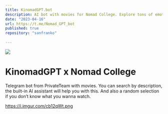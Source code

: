 ```yaml
---
title: KinomadGPT.bot
description: AI bot with movies for Nomad College. Explore tons of emotions with NomadGPT, run by AI and filled with movie charm.
date: "2023-04-16"
url: https://t.me/Nomad_GPT_bot
published: true
repository: "sanfranko"
  
---
```



 [![](https://i.imgur.com/zRdtcJV.jpeg)](https://t.me/Nomad_GPT_bot) 

# KinomadGPT x Nomad College

Telegram bot from PrivateTeam with movies. You can search by description, the built-in AI assistant will help you with this. And also a random selection if you don’t know what you wanna watch.

https://i.imgur.com/cb12qWt.png
